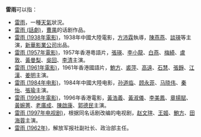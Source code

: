 '''雷雨'''可以指：
*[[雷暴|雷雨]]，一種[[天氣|天氣]]狀況。
*[[雷雨_(話劇)|雷雨 (話劇)]]，[[曹禺|曹禺]]的话剧作品。
*[[雷雨_(1938年電影)|雷雨 (1938年電影)]]，1938年中國大陸電影，[[方沛霖|方沛霖]]執導，[[陳燕燕_(演員)|陳燕燕]]、[[談瑛|談瑛]]等主演，[[新華影業公司|新華影業公司]]出品。
*[[雷雨_(1957年電影)|雷雨 (1957年電影)]]，1957年香港粵語片，[[張瑛|張瑛]]、[[李小龍|李小龍]]、[[白燕|白燕]]、[[梅綺|梅綺]]、[[盧敦|盧敦]]、[[黃曼梨|黃曼梨]]、[[吳回|吳回]]、[[李清_(演員)|李清]]主演。
*[[雷雨_(1961年電影)|雷雨 (1961年電影)]]，1961年香港國語片，[[鮑方|鮑方]]、[[裘萍|裘萍]]、[[高遠_(香港演員)|高遠]]、[[石慧|石慧]]、[[張錚_(香港)|張錚]]、[[江漢_(演員)|江漢]]、[[姜明_(1910年)|姜明]]主演。
*[[雷雨_(1984年电影)|雷雨 (1984年电影)]]，1984年中國大陸电影，[[孙道临|孙道临]]、[[顾永菲|顾永菲]]、[[馬曉偉_(演員)|马晓伟]]、[[秦怡|秦怡]]、[[張瑜_(演員)|張瑜]]主演。
*[[雷雨_(1996年電影)|雷雨 (1996年電影)]]，1996年香港電影，[[黃浩義|黃浩義]]、[[黃淑儀|黃淑儀]]、[[李美鳳|李美鳳]]、[[章揚賦|章揚賦]]、[[黃婉菁|黃婉菁]]、[[老廣成|老廣成]]、[[陳啟康|陳啟康]]、[[郭德民|郭德民]]主演。
*[[雷雨_(1997年电视剧)|雷雨 (1997年电视剧)]]，根据同名话剧改编的电视剧，[[赵文瑄|赵文瑄]]、[[王姬_(演员)|王姬]]、[[鮑方|鮑方]]、[[田海蓉|田海蓉]]主演。
*[[雷雨_(1962年)|雷雨 (1962年)]]，解放军报社副社长、政治部主任。

{{消歧义|L雷|cat=二字消歧义}}